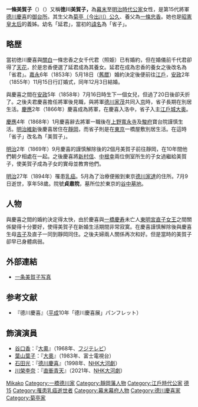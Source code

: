 {{東亞女性歷史人物
|名稱 =一條美賀子
|身份 =[[御台所|御台所]]
|國家 =
|時代 =[[江戶幕府|江戶幕府]]
|屆數 =
|前任 =[[和宮親子內親王|和宮親子內親王]] 
|繼任 = 
|圖片名稱 =Tokugawa Mikako.jpg
|圖片大小 =
|圖片說明 =[[月冈芳年|月冈芳年]]繪
|姓=一條
|穆坤= <!--清代八旗满洲人物专用-->
|名=美賀子
|姓名=
|字=
|最高職務 =
|封爵 =
|封號 =
|位號=
|位階=
|品階=
|御稱號 =<!--日本皇族之稱號-->
|宮號1 =<!--日本皇族之宮號-->
|宮號2 =<!--朝鮮王族之宮號-->
|封地 =
|湯沐邑 =
|神號 =
|尊號 =
|族裔 = 
|信仰 = <!--指的是宗教信仰-->
|旗籍 =<!--清朝旗人專用-->
|氏族 =
|府邸 =
|世系 = 
|初名 =
|乳名 =<!--日本、朝鮮、琉球以外人物用-->
|幼名 =<!--日本人用-->
|兒名 =<!--朝鮮人用-->
|童名 =<!--琉球人用-->
|小字=
|號=
|法號=
|院號=貞肅院
|其他名號=
|出生日期=天保6年7月19日<br>{{birth date|1835|9|11}}
|出生地點=
|婚年=安政2年（1855年）
|逝世日期=明治27年7月9日<br>{{death date and age|1894|7|9|1835|9|11}}
|逝世地點=
|諡號=
|墓葬=
|祠廟=
|父親=[[今出川公久|今出川公久]]
|嫡母=
|母親=
|夫=[[德川慶喜|德川慶喜]]（1837-1913）
|婚姻名份=
|夫之父=[[德川齊昭|德川齊昭]]
|夫之母=[[登美宮吉子女王|登美宮吉子女王]]
|夫之嫡母=
|夫之元配=
|夫之正室=
|夫之繼室=
|夫之平妻=
|夫之側室=
|兄弟=
|姊妹=
|嫡兄弟=
|嫡姊妹=
|庶兄弟=
|庶姊妹=
|同胞兄弟=
|同胞姊妹=
|異母兄弟=
|異母姊妹=
|異父兄弟=
|異父姊妹=
|繼兄弟=
|繼姊妹=[[昭憲皇太后|昭憲皇太后]]
|子=
|女=
|養子=
|養女=
|繼子=
|繼女=
|其他親屬 = 養父：[[一條忠香|一條忠香]]
|經歷 = 
|著作 =
|注釋=}}

{{japanese|japanese=一条美賀子|kana=いちじょうみかこ}}
'''一條美賀子'''（{{Lang-ja|一条美賀子|translit=Ichijō Mikako}}）（{{bd|1835年||1894年}}）又稱'''徳川美賀子，'''為[[幕末|幕末]]至[[明治時代|明治時代]][[公家|公家]]女性，是第15代將軍[[德川慶喜|德川慶喜]]的[[御台所|御台所]]。其生父為[[今出川公久|菊亭（今出川）公久]]、養父為[[一條忠香|一條忠香]]。她也是[[昭憲皇太后|昭憲皇太后]]的義姊。幼名「延君」，當初的[[諱名|諱名]]為「省子」。

== 略歴 ==
當初徳川慶喜與[[關白|關白]]一條忠香之女千代君（照姫）已有婚約，但在婚儀前千代君卻得了[[天花|天花]]，於是忠香便選了延君成為其養女。延君在成為忠香的養女之後改名為「省君」。[[嘉永_(日本)|嘉永]]6年（1853年）5月18日（[[舊暦|舊暦]]）婚約決定後便前往[[江戶|江戶]]，[[安政|安政]]2年（1855年）11月15日行訂婚式，同年12月3日結婚。

與慶喜之間在[[安政|安政]]5年（1858年）7月16日時生下一個女兒，但過了20日後卻夭折了。之後夫君慶喜擔任將軍後見職{{Link-ja|將軍後見職|将軍後見職}}，與將軍[[德川家茂|德川家茂]]共同入[[京|京]]時，省子長期在別居生活。[[慶應|慶應]]2年（1866年）慶喜成為將軍，在慶喜入洛中，省子入主[[江戶城|江戶城]][[大奥|大奥]]。

[[慶應|慶應]]4年（1868年）1月慶喜辭去將軍一職後在[[上野|上野]][[寬永寺|寬永寺]]及[[骏府藩|駿府]]寶台院謹慎生活。[[明治維新|明治維新]]後慶喜居住在[[靜岡市|靜岡]]，而省子則是在[[東京|東京]]一橋屋敷別居生活。在這時「省子」改名為「美賀子」。

[[明治|明治]]2年（1869年）9月慶喜的謹慎解除後的2個月美賀子前往靜岡，在10年間他們朝夕相處在一起。之後慶喜將[[新村信|新村信]]、[[中根幸|中根幸]]兩位側室所生的子女過繼給美賀子，使美賀子成為子女的實母並教育他們。

[[明治|明治]]27年（1894年）罹患[[乳癌|乳癌]]。5月為了治療便搬到東京[[德川家達|德川家達]]的住所。7月9日逝世，享年58歲。院號'''貞肅院'''，墓所位於東京的[[谷中墓地|谷中墓地]]。

== 人物 ==
與慶喜之間的婚約決定得太快，由於慶喜與[[徳川慶壽|一橋慶寿]]未亡人[[東明宮直子女王|東明宮直子女王]]之間關係變得十分要好，使得美賀子在新婚生活期間非常寂寞。在慶喜謹慎解除後與慶喜生母[[登美宮吉子女王|吉子]]及直子一同到靜岡同住。之後夫婦兩人關係再次和好。但是當時的美賀子卻早已身體病弱。

== 外部連結 ==
*[http://www.dokidoki.ne.jp/home2/quwatoro/syashin3/mikako.jpg 一条美賀子写真] {{Wayback|url=http://www.dokidoki.ne.jp/home2/quwatoro/syashin3/mikako.jpg |date=20120716143330 }}

== 参考文献 ==
*『德川慶喜』（[[平成|平成]]10年「德川慶喜展」パンフレット）

== 飾演演員 ==
*[[谷口香|谷口香]]：『[[大奧_(富士電世台)#1968年版|大奧]]』（1968年、[[フジテレビジョン|フジテレビ]]）
*[[葉山葉子|葉山葉子]]：『[[大奧_(富士電視台)#1983年版|大奧]]』（1983年、富士電視台）
*[[石田光|石田光]]：『[[德川慶喜_(NHK大河劇)|德川慶喜]]』（1998年、[[NHK大河劇|NHK大河劇]]）
*[[川榮李奈|川榮李奈]]：『[[直衝青天|直衝青天]]』（2021年、[[NHK大河劇|NHK大河劇]]）

{{御簾中}}
{{御台所}}
{{leader|[[和宮親子內親王|和宮親子內親王]]|[[御台所|御台所]]|-}}

{{DEFAULTSORT:Ichijiyou Mikako}}
[[Category:一條家|Mikako]]
[[Category:一橋德川家|Category:一橋德川家]]
[[Category:靜岡藩人物|Category:靜岡藩人物]]
[[Category:江戶時代公家|Category:江戶時代公家]]
[[Category:德川將軍家御台所|德15]]
[[Category:罹患乳癌逝世者|Category:罹患乳癌逝世者]]
[[Category:幕末幕府人物|Category:幕末幕府人物]]
[[Category:德川慶喜家|Category:德川慶喜家]]
[[Category:菊亭家|Category:菊亭家]]